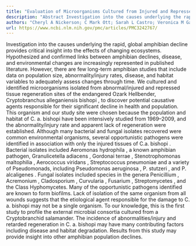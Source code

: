 ```yaml
---
title: "Evaluation of Microorganisms Cultured from Injured and Repressed Tissue Regeneration Sites in Endangered Giant Aquatic Ozark Hellbender Salamanders"
description: "Abstract Investigation into the causes underlying the rapid, global amphibian decline provides critical insight into the effects of changing ecosystems. Hypothesized and confirmed links between amphib..."
authors: "Cheryl A Nickerson; C Mark Ott; Sarah L Castro; Veronica M Garcia; Thomas C Molina; Jeffrey T Briggler; Amber L Pitt; Joseph J Tavano; J Kelly Byram; Jennifer Barrila; Max A Nickerson; Mark R Liles"
url: https://www.ncbi.nlm.nih.gov/pmc/articles/PMC3242767/
---
```


Investigation into the causes underlying the rapid, global amphibian decline provides critical insight into the effects of changing ecosystems. Hypothesized and confirmed links between amphibian declines, disease, and environmental changes are increasingly represented in published literature. However, there are few long-term amphibian studies that include data on population size, abnormality/injury rates, disease, and habitat variables to adequately assess changes through time. We cultured and identified microorganisms isolated from abnormal/injured and repressed tissue regeneration sites of the endangered Ozark Hellbender, Cryptobranchus alleganiensis bishopi , to discover potential causative agents responsible for their significant decline in health and population. This organism and our study site were chosen because the population and habitat of C. a. bishopi have been intensively studied from 1969–2009, and the abnormality/injury rate and apparent lack of regeneration were established. Although many bacterial and fungal isolates recovered were common environmental organisms, several opportunistic pathogens were identified in association with only the injured tissues of C.a. bishopi . Bacterial isolates included Aeromonas hydrophila , a known amphibian pathogen, Granulicetella adiacens , Gordonai terrae , Stenotrophomonas maltophilia , Aerococcus viridans , Streptococcus pneumoniae and a variety of Pseudomonads, including Pseudomonas aeruginosa , P. stutzeri , and P. alcaligenes . Fungal isolates included species in the genera Penicillium , Acremonium , Cladosporium , Curvularia , Fusarium , Streptomycetes , and the Class Hyphomycetes. Many of the opportunistic pathogens identified are known to form biofilms. Lack of isolation of the same organism from all wounds suggests that the etiological agent responsible for the damage to C. a. bishopi may not be a single organism. To our knowledge, this is the first study to profile the external microbial consortia cultured from a Cryptobranchid salamander. The incidence of abnormalities/injury and retarded regeneration in C. a. bishopi may have many contributing factors including disease and habitat degradation. Results from this study may provide insight into other amphibian population declines.
